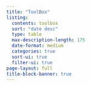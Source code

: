 ```yaml
---
title: "ToolBox"
listing:
  contents: toolbox
  sort: "date desc"
  type: table
  max-description-length: 175
  date-format: medium
  categories: true
  sort-ui: true
  filter-ui: true
page-layout: full
title-block-banner: true
---
```



